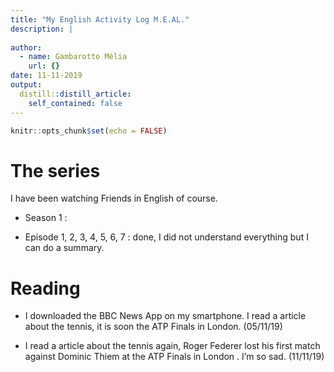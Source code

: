 ```yaml
---
title: "My English Activity Log M.E.AL."
description: |
  
author:
  - name: Gambarotto Mélia
    url: {}
date: 11-11-2019
output:
  distill::distill_article:
    self_contained: false
---
```


```r
knitr::opts_chunk$set(echo = FALSE)
```

# The series 

I have been watching Friends in English of course.

- Season 1 :

- Episode 1, 2, 3, 4, 5, 6, 7 : done, I did not understand everything but I can do a summary. 

# Reading

- I downloaded the BBC News App on my smartphone. I read a article about the tennis, it is soon the ATP Finals in London. (05/11/19)

- I read a article about the tennis again, Roger Federer lost his first match against Dominic Thiem at the ATP Finals in London . I'm so sad. (11/11/19)



